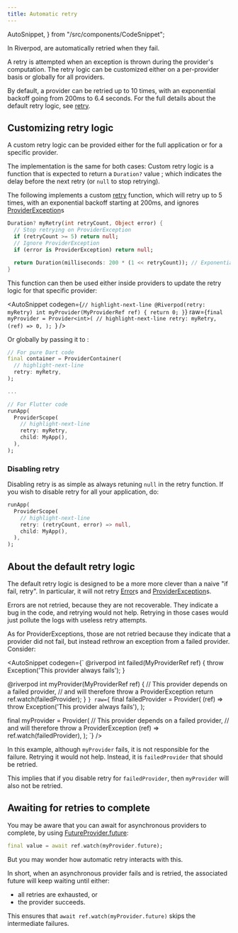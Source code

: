 ```yaml
---
title: Automatic retry
---
```

  AutoSnippet,
} from "/src/components/CodeSnippet";

In Riverpod, <Link documentID="concepts2/providers"/> are automatically retried when they fail.

A retry is attempted when an exception is thrown during the provider's computation.
The retry logic can be customized either on a per-provider basis or globally for all providers.

By default, a provider can be retried up to 10 times, with an exponential backoff 
going from 200ms to 6.4 seconds.
For the full details about the default retry logic, see [retry].

## Customizing retry logic

A custom retry logic can be provided either for the full application or for a specific provider.

The implementation is the same for both cases: Custom retry logic is a function that is expected
to return a `Duration?` value ; which indicates the delay before the next retry (or `null` to stop retrying).

The following implements a custom [retry] function, which
will retry up to 5 times, with an exponential backoff starting at 200ms, and ignores
[ProviderException]s

```dart
Duration? myRetry(int retryCount, Object error) {
  // Stop retrying on ProviderException
  if (retryCount >= 5) return null;
  // Ignore ProviderException
  if (error is ProviderException) return null;

  return Duration(milliseconds: 200 * (1 << retryCount)); // Exponential backoff
}
```

This function can then be used either inside providers to update the retry logic
for that specific provider:

<AutoSnippet
  codegen={`
  // highlight-next-line
  @Riverpod(retry: myRetry)
  int myProvider(MyProviderRef ref) {
    return 0;
  }
  `}
  raw={`final myProvider = Provider<int>(
    // highlight-next-line
    retry: myRetry,
    (ref) => 0,
  );
  `}
/>

Or globally by passing it to <Link documentID="concepts2/containers" />:

```dart
// For pure Dart code
final container = ProviderContainer(
  // highlight-next-line
  retry: myRetry,
);

...

// For Flutter code
runApp(
  ProviderScope(
    // highlight-next-line
    retry: myRetry,
    child: MyApp(),
  ),
);
```

### Disabling retry

Disabling retry is as simple as always retuning `null` in the retry function.
If you wish to disable retry for all your application, do:

```dart
runApp(
  ProviderScope(
    // highlight-next-line
    retry: (retryCount, error) => null,
    child: MyApp(),
  ),
);
```

## About the default retry logic

The default retry logic is designed to be a more more clever than a naive "if fail, retry".
In particular, it will not retry [Error]s and [ProviderException]s.

Errors are not retried, because they are not recoverable. They indicate a bug in the code, and retrying
would not help. Retrying in those cases would just pollute the logs with useless retry attempts.

As for ProviderExceptions, those are not retried because they indicate
that a provider did not fail, but instead rethrow an exception from a failed provider. Consider:

<AutoSnippet
  codegen={`
  @riverpod
  int failed(MyProviderRef ref) {
    throw Exception('This provider always fails');
  }
  
  @riverpod
  int myProvider(MyProviderRef ref) {
    // This provider depends on a failed provider,
    // and will therefore throw a ProviderException
    return ref.watch(failedProvider);
  }
  `}
  raw={`
  final failedProvider = Provider<int>(
    (ref) => throw Exception('This provider always fails'),
  );
  
  final myProvider = Provider<int>(
    // This provider depends on a failed provider,
    // and will therefore throw a ProviderException
    (ref) => ref.watch(failedProvider),
  );
  `}
/>

In this example, although `myProvider` fails, it is not responsible for the failure.
Retrying it would not help. Instead, it is `failedProvider` that should be retried.

This implies that if you disable retry for `failedProvider`, then `myProvider` will also not be retried.

## Awaiting for retries to complete

You may be aware that you can await for asynchronous providers to complete, by using [FutureProvider.future]:

```dart
final value = await ref.watch(myProvider.future);
```

But you may wonder how automatic retry interacts with this.

In short, when an asynchronous provider fails and is retried, the associated future
will keep waiting until either:
- all retries are exhausted, or
- the provider succeeds.

This ensures that `await ref.watch(myProvider.future)` skips the intermediate failures.

[retry]: https://pub.dev/documentation/hooks_riverpod/latest/hooks_riverpod/ProviderContainer/retry.html
[ProviderException]: https://pub.dev/documentation/hooks_riverpod/latest/hooks_riverpod/ProviderException-class.html
[Error]: https://api.dart.dev/stable/2.19.6/dart-core/Error-class.html
[FutureProvider.future]: https://pub.dev/documentation/hooks_riverpod/latest/hooks_riverpod/FutureProvider/future.html
